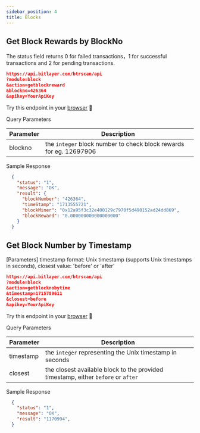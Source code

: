 ```yaml
---
sidebar_position: 4
title: Blocks
---
```



## Get Block Rewards by BlockNo
The status field returns 0 for failed transactions，1 for successful transactions and 2 for pending transactions.


```json
https://api.bitlayer.com/btrscan/api
?module=block
&action=getblockreward
&blockno=426364
&apikey=YourApiKey
```

Try this endpoint in your [browser](https://api.bitlayer.com/btrscan/api?module=block&action=getblockreward&blockNum=426364&apikey=YourApiKey) 🔗

<Tabs>
  <TabItem value="request" label="Request" default>
    Query Parameters

| Parameter | Description                                            |
|---|---|
| blockno | the `integer` block number to check block rewards for eg. 12697906 |

    
  </TabItem>
  <TabItem value="response" label="Response">

  Sample Response
      
  ```json
    {
      "status": "1",
      "message": "OK",
      "result": {
        "blockNumber": "426364",
        "timeStamp": "1713555721",
        "blockMiner": "0x12a95f3c32e400129c7970f5d490152ad24dd869",
        "blockReward": "0.000000000000000000"
      }
    }
  ```
  </TabItem>
</Tabs>

## Get Block Number by Timestamp
[Parameters] timestamp format: Unix timestamp (supports Unix timestamps in seconds), closest value: 'before' or 'after'

```json
https://api.bitlayer.com/btrscan/api
?module=block
&action=getblocknobytime
&timestamp=1715789611
&closest=before
&apikey=YourApiKey
```

Try this endpoint in your [browser](https://api.bitlayer.com/btrscan/api?module=block&action=getblocknobytime&timestamp=1715789611&closest=before&apikey=YourApiKey) 🔗

<Tabs>
  <TabItem value="request" label="Request" default>
    Query Parameters

| Parameter | Description                                            |
|---|---|
| timestamp | the `integer` representing the Unix timestamp in seconds |
| closest | the closest available block to the provided timestamp, either `before` or `after` |

    
  </TabItem>
  <TabItem value="response" label="Response">

  Sample Response
      
  ```json
    {
      "status": "1",
      "message": "OK",
      "result": "1170994",
    }
  ```
  </TabItem>
</Tabs>